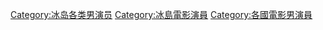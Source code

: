 {{large category TOC 2}}

[[Category:冰岛各类男演员|Category:冰岛各类男演员]]
[[Category:冰島電影演員|Category:冰島電影演員]]
[[Category:各國電影男演員|Category:各國電影男演員]]